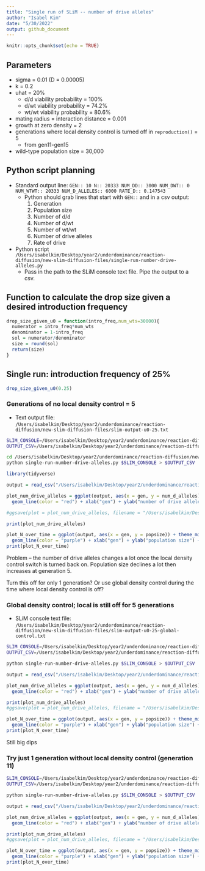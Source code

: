 ```yaml
---
title: "Single run of SLiM -- number of drive alleles"
author: "Isabel Kim"
date: "5/30/2022"
output: github_document
---
```


```r
knitr::opts_chunk$set(echo = TRUE)
```

## Parameters

* sigma = 0.01 (D = 0.00005)
* k = 0.2
* uhat = 20%
  + d/d viability probability = 100%
  + d/wt viability probability = 74.2%
  + wt/wt viability probability = 80.6%
* mating radius = interaction distance = 0.001
* growth at zero density = 2
* generations where local density control is turned off in `reproduction()` = 5
  + from gen11-gen15
* wild-type population size = 30,000

## Python script planning

* Standard output line: `GEN:: 10 N:: 20333 NUM_DD:: 3000 NUM_DWT:: 0 NUM_WTWT:: 20333 NUM_D_ALLELES:: 6000 RATE_D:: 0.147543`
  + Python should grab lines that start with `GEN::` and in a csv output:
    1. Generation
    2. Population size
    3. Number of d/d
    4. Number of d/wt
    5. Number of wt/wt
    6. Number of drive alleles
    7. Rate of drive
* Python script `/Users/isabelkim/Desktop/year2/underdominance/reaction-diffusion/new-slim-diffusion-files/single-run-number-drive-alleles.py`
  + Pass in the path to the SLiM console text file. Pipe the output to a csv.

## Function to calculate the drop size given a desired introduction frequency

```r
drop_size_given_u0 = function(intro_freq,num_wts=30000){
  numerator = intro_freq*num_wts
  denominator = 1-intro_freq
  sol = numerator/denominator
  size = round(sol)
  return(size)
}
```


## Single run: introduction frequency of 25%

```r
drop_size_given_u0(0.25)
```

### Generations of no local density control = 5

* Text output file: `/Users/isabelkim/Desktop/year2/underdominance/reaction-diffusion/new-slim-diffusion-files/slim-output-u0-25.txt`

```bash
SLIM_CONSOLE=/Users/isabelkim/Desktop/year2/underdominance/reaction-diffusion/new-slim-diffusion-files/slim-output-u0-25.txt
OUTPUT_CSV=/Users/isabelkim/Desktop/year2/underdominance/reaction-diffusion/new-slim-diffusion-files/slim-output-u0-25.csv

cd /Users/isabelkim/Desktop/year2/underdominance/reaction-diffusion/new-slim-diffusion-files
python single-run-number-drive-alleles.py $SLIM_CONSOLE > $OUTPUT_CSV
```

```r
library(tidyverse)

output = read_csv("/Users/isabelkim/Desktop/year2/underdominance/reaction-diffusion/new-slim-diffusion-files/slim-output-u0-25.csv")

plot_num_drive_alleles = ggplot(output, aes(x = gen, y = num_d_alleles)) + theme_minimal() +
  geom_line(color = "red") + xlab("gen") + ylab("number of drive alleles") + geom_vline(xintercept=6) + ggtitle("introduction frequency of 25% \nlocal density control begins again at gen6")

#ggsave(plot = plot_num_drive_alleles, filename = "/Users/isabelkim/Desktop/year2/underdominance/reaction-diffusion/new-slim-diffusion-files/figures/off_gens_11_to_15.png")

print(plot_num_drive_alleles)

plot_N_over_time = ggplot(output, aes(x = gen, y = popsize)) + theme_minimal() +
  geom_line(color = "purple") + xlab("gen") + ylab("population size") + geom_vline(xintercept=6) + ggtitle("introduction frequency of 25% \nlocal density control begins again at gen6")
print(plot_N_over_time)
```

Problem -- the number of drive alleles changes a lot once the local density control switch is turned back on. Population size declines a lot then increases at generation 5.

Turn this off for only 1 generation? Or use global density control during the time where local density control is off?

### Global density control; local is still off for 5 generations

* SLiM console text file: `/Users/isabelkim/Desktop/year2/underdominance/reaction-diffusion/new-slim-diffusion-files/slim-output-u0-25-global-control.txt`

```bash
SLIM_CONSOLE=/Users/isabelkim/Desktop/year2/underdominance/reaction-diffusion/new-slim-diffusion-files/slim-output-u0-25-global-control.txt
OUTPUT_CSV=/Users/isabelkim/Desktop/year2/underdominance/reaction-diffusion/new-slim-diffusion-files/slim-output-u0-25-global-control.csv

python single-run-number-drive-alleles.py $SLIM_CONSOLE > $OUTPUT_CSV
```

```r
output = read_csv("/Users/isabelkim/Desktop/year2/underdominance/reaction-diffusion/new-slim-diffusion-files/slim-output-u0-25-global-control.csv")

plot_num_drive_alleles = ggplot(output, aes(x = gen, y = num_d_alleles)) + theme_minimal() +
  geom_line(color = "red") + xlab("gen") + ylab("number of drive alleles") + geom_vline(xintercept=6) + ggtitle("introduction frequency of 25% \nlocal density control begins again at gen6 \nbut there's global density control during this time")

print(plot_num_drive_alleles)
#ggsave(plot = plot_num_drive_alleles, filename = "/Users/isabelkim/Desktop/year2/underdominance/reaction-diffusion/new-slim-diffusion-files/figures/off_gens_11_to_15_global_density_control.png")

plot_N_over_time = ggplot(output, aes(x = gen, y = popsize)) + theme_minimal() +
  geom_line(color = "purple") + xlab("gen") + ylab("population size") + geom_vline(xintercept=6) + ggtitle("introduction frequency of 25% \nlocal density control begins again at gen6 \nbut there's global density control during this time")
print(plot_N_over_time)
```

Still big dips

### Try just 1 generation without local density control (generation 11)
```bash
SLIM_CONSOLE=/Users/isabelkim/Desktop/year2/underdominance/reaction-diffusion/new-slim-diffusion-files/slim-output-u0-25-1gen-only.txt
OUTPUT_CSV=/Users/isabelkim/Desktop/year2/underdominance/reaction-diffusion/new-slim-diffusion-files/slim-output-u0-25-1gen-only.csv

python single-run-number-drive-alleles.py $SLIM_CONSOLE > $OUTPUT_CSV
```

```r
output = read_csv("/Users/isabelkim/Desktop/year2/underdominance/reaction-diffusion/new-slim-diffusion-files/slim-output-u0-25-1gen-only.csv")

plot_num_drive_alleles = ggplot(output, aes(x = gen, y = num_d_alleles)) + theme_minimal() +
  geom_line(color = "red") + xlab("gen") + ylab("number of drive alleles") + geom_vline(xintercept=2) + ggtitle("introduction frequency of 25% \nlocal density control begins again at gen2")

print(plot_num_drive_alleles)
#ggsave(plot = plot_num_drive_alleles, filename = "/Users/isabelkim/Desktop/year2/underdominance/reaction-diffusion/new-slim-diffusion-files/figures/off_in_gen11.png")

plot_N_over_time = ggplot(output, aes(x = gen, y = popsize)) + theme_minimal() +
  geom_line(color = "purple") + xlab("gen") + ylab("population size") + geom_vline(xintercept=2) + ggtitle("introduction frequency of 25% \nlocal density control begins again at gen2")
print(plot_N_over_time)
```

